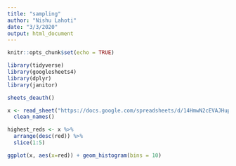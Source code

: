 ```yaml
---
title: "sampling"
author: "Nishu Lahoti"
date: "3/3/2020"
output: html_document
---
```


```r
knitr::opts_chunk$set(echo = TRUE)

library(tidyverse)
library(googlesheets4)
library(dplyr)
library(janitor)

sheets_deauth()

x <- read_sheet("https://docs.google.com/spreadsheets/d/14HmwN2cEVAJHupuehCuLdwG9BXtR3COrxDgaaylLhkA/edit#gid=0") %>%
  clean_names()
```

```r

highest_reds <- x %>%
  arrange(desc(red)) %>%
  slice(1:5)

ggplot(x, aes(x=red)) + geom_histogram(bins = 10)

```

